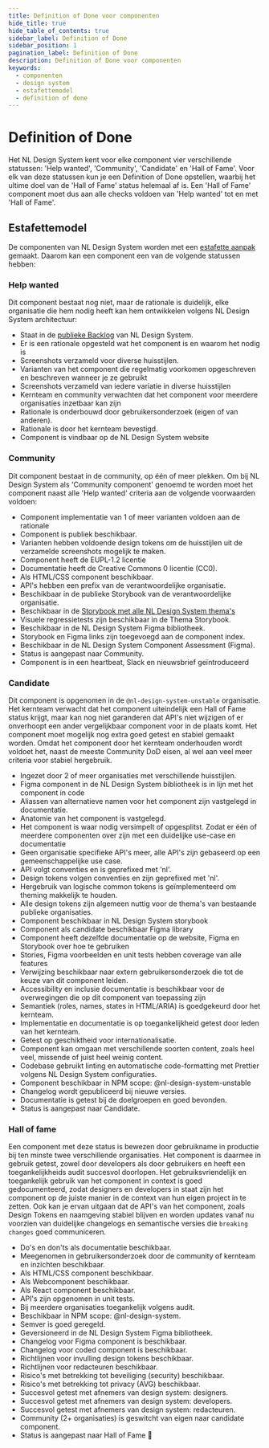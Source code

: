 ```yaml
---
title: Definition of Done voor componenten
hide_title: true
hide_table_of_contents: true
sidebar_label: Definition of Done
sidebar_position: 1
pagination_label: Definition of Done
description: Definition of Done voor componenten
keywords:
  - componenten
  - design system
  - estafettemodel
  - definition of done
---
```



# Definition of Done

Het NL Design System kent voor elke component vier verschillende statussen: 'Help wanted', 'Community', 'Candidate' en 'Hall of Fame'.
Voor elk van deze statussen kun je een Definition of Done opstellen, waarbij het ultime doel van de 'Hall of Fame' status helemaal af is. Een 'Hall of Fame' component moet dus aan alle checks voldoen van 'Help wanted' tot en met 'Hall of Fame'.

## Estafettemodel

De componenten van NL Design System worden met een [estafette aanpak]('/handboek/estafettemodel') gemaakt. Daarom kan een component een van de volgende statussen hebben:

<StatusVisual />

### Help wanted

Dit component bestaat nog niet, maar de rationale is duidelijk, elke organisatie die hem nodig heeft kan hem ontwikkelen volgens NL Design System architectuur:

- Staat in de [publieke Backlog](https://github.com/nl-design-system/backlog/issues) van NL Design System.
- Er is een rationale opgesteld wat het component is en waarom het nodig is
- Screenshots verzameld voor diverse huisstijlen.
- Varianten van het component die regelmatig voorkomen opgeschreven en beschreven wanneer je ze gebruikt
- Screenshots verzameld van iedere variatie in diverse huisstijlen
- Kernteam en community verwachten dat het component voor meerdere organisaties inzetbaar kan zijn
- Rationale is onderbouwd door gebruikersonderzoek (eigen of van anderen).
- Rationale is door het kernteam bevestigd.
- Component is vindbaar op de NL Design System website

### Community

Dit component bestaat in de community, op één of meer plekken. Om bij NL Design System als 'Community component' genoemd te worden moet het component naast alle 'Help wanted' criteria aan de volgende voorwaarden voldoen:

- Component implementatie van 1 of meer varianten voldoen aan de rationale
- Component is publiek beschikbaar.
- Varianten hebben voldoende design tokens om de huisstijlen uit de verzamelde screenshots mogelijk te maken.
- Component heeft de EUPL-1.2 licentie
- Documentatie heeft de Creative Commons 0 licentie (CC0).
- Als HTML/CSS component beschikbaar.
- API's hebben een prefix van de verantwoordelijke organisatie.
- Beschikbaar in de publieke Storybook van de verantwoordelijke organisatie.
- Beschikbaar in de [Storybook met alle NL Design System thema's](https://nl-design-system.github.io/themes/)
- Visuele regressietests zijn beschikbaar in de Thema Storybook.
- Beschikbaar in de NL Design System Figma bibliotheek.
- Storybook en Figma links zijn toegevoegd aan de component index.
- Beschikbaar in de NL Design System Component Assessment (Figma).
- Status is aangepast naar Community.
- Component is in een heartbeat, Slack en nieuwsbrief geïntroduceerd

### Candidate

Dit component is opgenomen in de `@nl-design-system-unstable` organisatie. Het kernteam verwacht dat het component uiteindelijk een Hall of Fame status krijgt, maar kan nog niet garanderen dat API's niet wijzigen of er onverhoopt een ander vergelijkbaar component voor in de plaats komt.
Het component moet mogelijk nog extra goed getest en stabiel gemaakt worden.
Omdat het component door het kernteam onderhouden wordt voldoet het, naast de meeste Community DoD eisen, al wel aan veel meer criteria voor stabiel hergebruik.

- Ingezet door 2 of meer organisaties met verschillende huisstijlen.
- Figma component in de NL Design System bibliotheek is in lijn met het component in code
- Aliassen van alternatieve namen voor het component zijn vastgelegd in documentatie.
- Anatomie van het component is vastgelegd.
- Het component is waar nodig versimpelt of opgesplitst. Zodat er één of meerdere componenten over zijn met een duidelijke use-case en documentatie
- Geen organisatie specifieke API's meer, alle API's zijn gebaseerd op een gemeenschappelijke use case.
- API volgt conventies en is geprefixed met 'nl'.
- Design tokens volgen conventies en zijn geprefixed met 'nl'.
- Hergebruik van logische common tokens is geïmplementeerd om theming makkelijk te houden.
- Alle design tokens zijn algemeen nuttig voor de thema's van bestaande publieke organisaties.
- Component beschikbaar in NL Design System storybook
- Component als candidate beschikbaar Figma library
- Component heeft dezelfde documentatie op de website, Figma en Storybook over hoe te gebruiken
- Stories, Figma voorbeelden en unit tests hebben coverage van alle features
- Verwijzing beschikbaar naar extern gebruikersonderzoek die tot de keuze van dit component leiden.
- Accessibility en inclusie documentatie is beschikbaar voor de overwegingen die op dit component van toepassing zijn
- Semantiek (roles, names, states in HTML/ARIA) is goedgekeurd door het kernteam.
- Implementatie en documentatie is op toegankelijkheid getest door leden van het kernteam.
- Getest op geschiktheid voor internationalisatie.
- Component kan omgaan met verschillende soorten content, zoals heel veel, missende of juist heel weinig content.
- Codebase gebruikt linting en automatische code-formatting met Prettier volgens NL Design System configuraties.
- Component beschikbaar in NPM scope: @nl-design-system-unstable
- Changelog wordt gepubliceerd bij nieuwe versies.
- Documentatie is getest bij de doelgroepen en goed bevonden.
- Status is aangepast naar Candidate.

### Hall of fame

Een component met deze status is bewezen door gebruikname in productie bij ten minste twee verschillende organisaties. Het component is daarmee in gebruik getest, zowel door developers als door gebruikers en heeft een toegankelijkheids audit succesvol doorlopen.
Het gebruiksvriendelijk en toegankelijk gebruik van het component in context is goed gedocumenteerd, zodat designers en developers in staat zijn het component op de juiste manier in de context van hun eigen project in te zetten. Ook kan je ervan uitgaan dat de API's van het component, zoals Design Tokens en naamgeving stabiel blijven en worden updates vanaf nu voorzien van duidelijke changelogs en semantische versies die `breaking changes` goed communiceren.

- Do's en don'ts als documentatie beschikbaar.
- Meegenomen in gebruikersonderzoek door de community of kernteam en inzichten beschikbaar.
- Als HTML/CSS component beschikbaar.
- Als Webcomponent beschikbaar.
- Als React component beschikbaar.
- API's zijn opgenomen in unit tests.
- Bij meerdere organisaties toegankelijk volgens audit.
- Beschikbaar in NPM scope: @nl-design-system.
- Semver is goed geregeld.
- Geversioneerd in de NL Design System Figma bibliotheek.
- Changelog voor Figma component is beschikbaar.
- Changelog voor coded component is beschikbaar.
- Richtlijnen voor invulling design tokens beschikbaar.
- Richtlijnen voor redacteuren beschikbaar.
- Risico's met betrekking tot beveiliging (security) beschikbaar.
- Risico's met betrekking tot privacy (AVG) beschikbaar.
- Succesvol getest met afnemers van design system: designers.
- Succesvol getest met afnemers van design system: developers.
- Succesvol getest met afnemers van design system: redacteuren.
- Community (2+ organisaties) is geswitcht van eigen naar candidate component.
- Status is aangepast naar Hall of Fame 🍾
